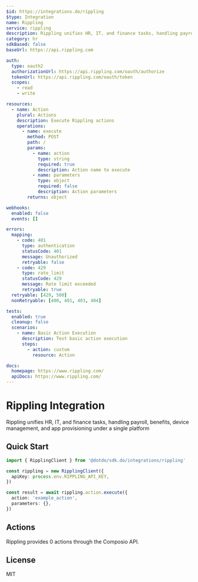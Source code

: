 ```yaml
---
$id: https://integrations.do/rippling
$type: Integration
name: Rippling
service: rippling
description: Rippling unifies HR, IT, and finance tasks, handling payroll, benefits, device management, and app provisioning under a single platform
category: hr
sdkBased: false
baseUrl: https://api.rippling.com

auth:
  type: oauth2
  authorizationUrl: https://api.rippling.com/oauth/authorize
  tokenUrl: https://api.rippling.com/oauth/token
  scopes:
    - read
    - write

resources:
  - name: Action
    plural: Actions
    description: Execute Rippling actions
    operations:
      - name: execute
        method: POST
        path: /
        params:
          - name: action
            type: string
            required: true
            description: Action name to execute
          - name: parameters
            type: object
            required: false
            description: Action parameters
        returns: object

webhooks:
  enabled: false
  events: []

errors:
  mapping:
    - code: 401
      type: authentication
      statusCode: 401
      message: Unauthorized
      retryable: false
    - code: 429
      type: rate_limit
      statusCode: 429
      message: Rate limit exceeded
      retryable: true
  retryable: [429, 500]
  nonRetryable: [400, 401, 403, 404]

tests:
  enabled: true
  cleanup: false
  scenarios:
    - name: Basic Action Execution
      description: Test basic action execution
      steps:
        - action: custom
          resource: Action

docs:
  homepage: https://www.rippling.com/
  apiDocs: https://www.rippling.com/
---
```


# Rippling Integration

Rippling unifies HR, IT, and finance tasks, handling payroll, benefits, device management, and app provisioning under a single platform

## Quick Start

```typescript
import { RipplingClient } from '@dotdo/sdk.do/integrations/rippling'

const rippling = new RipplingClient({
  apiKey: process.env.RIPPLING_API_KEY,
})

const result = await rippling.action.execute({
  action: 'example_action',
  parameters: {},
})
```

## Actions

Rippling provides 0 actions through the Composio API.

## License

MIT
